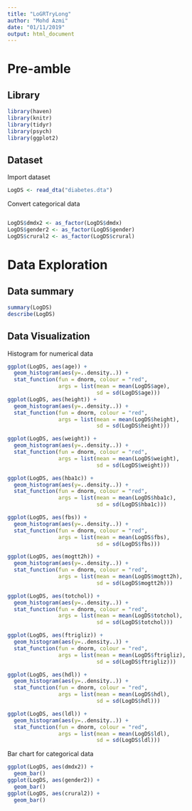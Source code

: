 ```yaml
---
title: "LoGRTryLong"
author: "Mohd Azmi"
date: "01/11/2019"
output: html_document
---
```


# Pre-amble

## Library

```r
library(haven)
library(knitr)
library(tidyr)
library(psych)
library(ggplot2)
```

## Dataset

Import dataset

```r
LogDS <- read_dta("diabetes.dta")
```

Convert categorical data

```r
```


```r
LogDS$dmdx2 <- as_factor(LogDS$dmdx)
LogDS$gender2 <- as_factor(LogDS$gender)
LogDS$crural2 <- as_factor(LogDS$crural)
```

# Data Exploration

## Data summary

```r
summary(LogDS)
describe(LogDS)
```

## Data Visualization

Histogram for numerical data

```r
ggplot(LogDS, aes(age)) +
  geom_histogram(aes(y=..density..)) +
  stat_function(fun = dnorm, colour = "red",
                args = list(mean = mean(LogDS$age),
                            sd = sd(LogDS$age)))
ggplot(LogDS, aes(height)) +
  geom_histogram(aes(y=..density..)) +
  stat_function(fun = dnorm, colour = "red",
                args = list(mean = mean(LogDS$height),
                            sd = sd(LogDS$height)))

ggplot(LogDS, aes(weight)) +
  geom_histogram(aes(y=..density..)) +
  stat_function(fun = dnorm, colour = "red",
                args = list(mean = mean(LogDS$weight),
                            sd = sd(LogDS$weight)))

ggplot(LogDS, aes(hba1c)) +
  geom_histogram(aes(y=..density..)) +
  stat_function(fun = dnorm, colour = "red",
                args = list(mean = mean(LogDS$hba1c),
                            sd = sd(LogDS$hba1c)))

ggplot(LogDS, aes(fbs)) +
  geom_histogram(aes(y=..density..)) +
  stat_function(fun = dnorm, colour = "red",
                args = list(mean = mean(LogDS$fbs),
                            sd = sd(LogDS$fbs)))

ggplot(LogDS, aes(mogtt2h)) +
  geom_histogram(aes(y=..density..)) +
  stat_function(fun = dnorm, colour = "red",
                args = list(mean = mean(LogDS$mogtt2h),
                            sd = sd(LogDS$mogtt2h)))

ggplot(LogDS, aes(totchol)) +
  geom_histogram(aes(y=..density..)) +
  stat_function(fun = dnorm, colour = "red",
                args = list(mean = mean(LogDS$totchol),
                            sd = sd(LogDS$totchol)))

ggplot(LogDS, aes(ftrigliz)) +
  geom_histogram(aes(y=..density..)) +
  stat_function(fun = dnorm, colour = "red",
                args = list(mean = mean(LogDS$ftrigliz),
                            sd = sd(LogDS$ftrigliz)))

ggplot(LogDS, aes(hdl)) +
  geom_histogram(aes(y=..density..)) +
  stat_function(fun = dnorm, colour = "red",
                args = list(mean = mean(LogDS$hdl),
                            sd = sd(LogDS$hdl)))

ggplot(LogDS, aes(ldl)) +
  geom_histogram(aes(y=..density..)) +
  stat_function(fun = dnorm, colour = "red",
                args = list(mean = mean(LogDS$ldl),
                            sd = sd(LogDS$ldl)))
```

Bar chart for categorical data

```r
ggplot(LogDS, aes(dmdx2)) +
  geom_bar()
ggplot(LogDS, aes(gender2)) +
  geom_bar()
ggplot(LogDS, aes(crural2)) +
  geom_bar()
```


